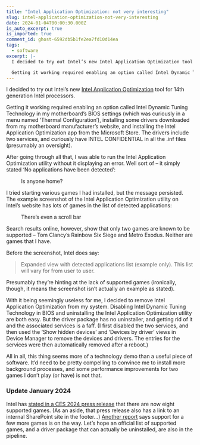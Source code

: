 ```yaml
---
title: "Intel Application Optimization: not very interesting"
slug: intel-application-optimization-not-very-interesting
date: 2024-01-04T00:00:30.000Z
is_auto_excerpt: true
is_imported: true
comment_id: ghost-6592db5b1fe2ea7fd10d14ea
tags:
  - software
excerpt: |-
  I decided to try out Intel’s new Intel Application Optimization tool for 14th generation Intel processors.

  Getting it working required enabling an option called Intel Dynamic Tuning Technology in my motherboard’s BIOS settings (which was curiously in a menu named ‘Thermal Configuration’), installing some drivers downloaded from my motherboard manufacturer’s website, and installing the Intel Application Optimization app from the Microsoft Store. The drivers include two services, and curiously ha
---
```




I decided to try out Intel’s new
[Intel Application Optimization](https://www.intel.com/content/www/us/en/support/articles/000095419/processors.html)
tool for 14th generation Intel processors.

Getting it working required enabling an option called Intel Dynamic Tuning
Technology in my motherboard’s BIOS settings (which was curiously in a menu
named ‘Thermal Configuration’), installing some drivers downloaded from my
motherboard manufacturer’s website, and installing the Intel Application
Optimization app from the Microsoft Store. The drivers include two services, and
curiously have INTEL CONFIDENTIAL in all the .inf files (presumably an
oversight).

After going through all that, I was able to run the Intel Application
Optimization utility without it displaying an error. Well sort of – it simply
stated ‘No applications have been detected’:

<figure>
  <PostImage
    src={intel_app_opt_no_apps_png}
    alt="A screenshot of stating ‘No applications have been detected’."
  />
  <figcaption>
    <span>Is anyone home?</span>
  </figcaption>
</figure>

I tried starting various games I had installed, but the message persisted. The
example screenshot of the Intel Application Optimization utility on Intel’s
website has lots of games in the list of detected applications:

<figure>
  <PostImage
    src={_95419_img3_png}
    alt="A screenshot of Intel Application Optimization from Intel’s website, listing numerous games in the list of detected applications."
  />
  <figcaption>
    <span>There’s even a scroll bar</span>
  </figcaption>
</figure>

Search results online, however, show that only two games are known to be
supported – Tom Clancy’s Rainbow Six Siege and Metro Exodus. Neither are games
that I have.

Before the screenshot, Intel does say:

> Expanded view with detected applications list (example only). This list will
> vary for from user to user.

Presumably they’re hinting at the lack of supported games (ironically, though,
it means the screenshot isn’t actually an example as stated).

With it being seemingly useless for me, I decided to remove Intel Application
Optimization from my system. Disabling Intel Dynamic Tuning Technology in BIOS
and uninstalling the Intel Application Optimization utility are both easy. But
the driver package has no uninstaller, and getting rid of it and the associated
services is a faff. (I first disabled the two services, and then used the ‘Show
hidden devices’ and ‘Devices by driver’ views in Device Manager to remove the
devices and drivers. The entries for the services were then automatically
removed after a reboot.)

All in all, this thing seems more of a technology demo than a useful piece of
software. It’d need to be pretty compelling to convince me to install more
background processes, and some performance improvements for two games I don’t
play (or have) is not that.

### **Update January 2024**

Intel has
[stated in a CES 2024 press release](https://www.intel.com/content/www/us/en/newsroom/news/ces-2024-client-processor-news.html)
that there are now eight supported games. (As an aside, that press release also
has a link to an internal SharePoint site in the footer...)
[Another report](https://www.pcgamer.com/intel-to-roll-out-14th-gens-game-optimization-software-to-older-1213th-gen-hybrid-cpus-after-all/)
says support for a few more games is on the way. Let’s hope an official list of
supported games, and a driver package that can actually be uninstalled, are also
in the pipeline.
